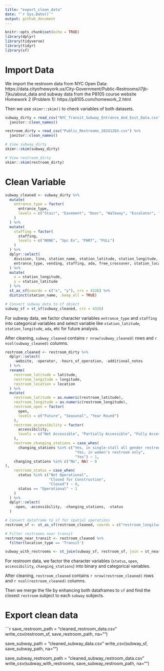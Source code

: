 ```yaml
---
title: "export_clean_data"
date: "`r Sys.Date()`"
output: github_document
---
```


```r
knitr::opts_chunk$set(echo = TRUE)
library(dplyr)
library(tidyverse)
library(tidyr)
library(sf)
```

# Import Data

We import the restroom data from NYC Open Data: https://data.cityofnewyork.us/City-Government/Public-Restrooms/i7jb-7jku/about_data and subway data from the P8105 course website Homework 2 (Problem 1): https://p8105.com/homework_2.html

Then we use `skimr::skim()` to check variables of both datasets.

```r
subway_dirty = read_csv("NYC_Transit_Subway_Entrance_And_Exit_Data.csv") %>% 
  janitor::clean_names()

restroom_dirty = read_csv("Public_Restrooms_20241203.csv") %>% 
  janitor::clean_names()

# View subway_dirty
skimr::skim(subway_dirty)

# View restroom_dirty
skimr::skim(restroom_dirty)
```
# Clean Variable

```r
subway_cleaned <- subway_dirty %>% 
  mutate(
    entrance_type = factor(
      entrance_type,
      levels = c("Stair", "Easement", "Door", "Walkway", "Escalator", "Ramp", "Elevator")
    )
  ) %>% 
  mutate(
    staffing = factor(
      staffing,
      levels = c("NONE", "Spc Ev", "PART", "FULL")
    )
  ) %>% 
  dplyr::select(
    division, line, station_name, station_latitude, station_longitude, 
    entrance_type, vending, staffing, ada, free_crossover, station_location
  ) %>% 
  mutate(
    x = station_longitude,
    y = station_latitude
  ) %>% 
  st_as_sf(coords = c("x", "y"), crs = 4326) %>% 
  distinct(station_name, .keep_all = TRUE)

# Convert subway data to sf object
subway_sf = st_sf(subway_cleaned, crs = 4326)
```

For subway data, we factor character variables `entrance_type` and `staffing` into categorical variables and select variable like `station_latitude`, `station_longitude`, `ada`, etc for future analysis.

After cleaning, `subway_cleaned` contains `r nrow(subway_cleaned)` rows and `r ncol(subway_cleaned)` columns.

```r
restroom_cleaned <- restroom_dirty %>% 
  dplyr::select(
    -website, -operator, -hours_of_operation, -additional_notes
  ) %>% 
  rename(
    restroom_latitude = latitude,
    restroom_longitude = longitude,
    restroom_location = location
  ) %>% 
  mutate(
    restroom_latitude = as.numeric(restroom_latitude),
    restroom_longitude = as.numeric(restroom_longitude),
    restroom_open = factor(
      open,
      levels = c("Future", "Seasonal", "Year Round")
    ),
    restroom_accessibility = factor(
      accessibility,
      levels = c("Not Accessible", "Partially Accessible", "Fully Accessible")
    ),
    restroom_changing_stations = case_when(
      changing_stations %in% c("Yes, in single-stall all gender restroom only",
                                "Yes, in women's restroom only",
                                "Yes") ~ 1,
    changing_stations %in% c("No", NA) ~ 0
),
    restroom_status = case_when(
      status %in% c("Not Operational",
                    "Closed for Construction",
                    "Closed") ~ 0,
      status == "Operational" ~ 1
    )
  ) %>% 
  dplyr::select(
    -open, -accessibility, -changing_stations, -status
  )

# Convert dataframe to sf for spatial operations
restroom_sf <- st_as_sf(restroom_cleaned, coords = c("restroom_longitude", "restroom_latitude"), crs = 4326)

# Filter restrooms near transit
restroom_near_transit <- restroom_cleaned %>% 
  filter(location_type == 'Transit')

subway_with_restrooms <- st_join(subway_sf, restroom_sf, join = st_nearest_feature)
```

For restroom data, we factor the character variables (`status`, `open`, `accessibility`, `changing_stations`) into binary and categorical variables.

After cleaning, `restroom_cleaned` contains `r nrow(restroom_cleaned)` rows and `r ncol(restroom_cleaned)` columns.

Then we merge the file by enhancing both dataframes to `sf` and find the closest `restroom` subject to each `subway` subjects.

# Export clean data

```r
save_restroom_path = "cleaned_restroom_data.csv"
write_csv(restroom_sf, save_restroom_path, na="")

save_subway_path = "cleaned_subway_data.csv"
write_csv(subway_sf, save_subway_path, na="")

save_subway_restroom_path = "cleaned_subway_restroom_data.csv"
write_csv(subway_with_restrooms, save_subway_restroom_path, na="")